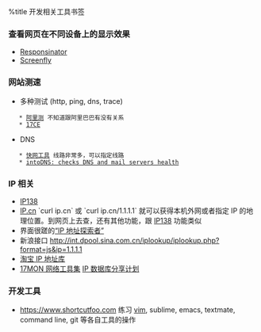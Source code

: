 %title 开发相关工具书签

=== 查看网页在不同设备上的显示效果 ===
* [[http://www.responsinator.com|Responsinator]]
* [[http://quirktools.com/screenfly|Screenfly]]

=== 网站测速 ===
* 多种测试 (http, ping, dns, trace)
    * [[http://alibench.com|阿里测]] 不知道跟阿里巴巴有没有关系
    * [[http://17ce.com|17CE]]
* DNS
    * [[http://tools.fastweb.com.cn/index.php/Index/Mdig|快网工具]] 线路非常多，可以指定线路
    * [[http://www.intodns.com/|intoDNS: checks DNS and mail servers health]]

=== IP 相关 ===
* [[http://ip138.com|IP138]]
* [[http://ip.cn|IP.cn]] `curl ip.cn` 或 `curl ip.cn/1.1.1.1` 就可以获得本机外网或者指定 IP 的地理位置。到网页上去查，还有其他功能，跟 [[http://ip138.com|IP138]] 功能类似
* 界面很蹉的[[http://ipseeker.cn/|“IP 地址探索者”]]
* 新浪接口 http://int.dpool.sina.com.cn/iplookup/iplookup.php?format=js&ip=1.1.1.1
* [[http://ip.taobao.com/|淘宝 IP 地址库]]
* [[http://tool.17mon.cn/|17MON 网络工具集]] [[http://tool.17mon.cn/ipgeo.php|IP 数据库分享计划]]

=== 开发工具 ===
* https://www.shortcutfoo.com 练习 [[vim]], sublime, emacs, textmate, command line, git 等各自工具的操作
